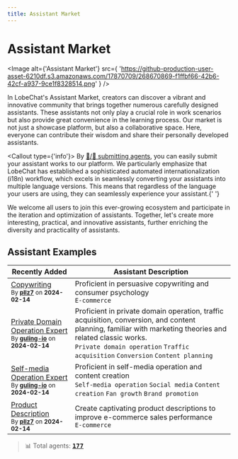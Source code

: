 ```yaml
---
title: Assistant Market
---
```



# Assistant Market

<Image
  alt={'Assistant Market'}
  src={
    'https://github-production-user-asset-6210df.s3.amazonaws.com/17870709/268670869-f1ffbf66-42b6-42cf-a937-9ce1f8328514.png'
  }
/>

In LobeChat's Assistant Market, creators can discover a vibrant and innovative community that brings together numerous carefully designed assistants. These assistants not only play a crucial role in work scenarios but also provide great convenience in the learning process. Our market is not just a showcase platform, but also a collaborative space. Here, everyone can contribute their wisdom and share their personally developed assistants.

<Callout type={'info'}>
  By [🤖/🏪 submitting agents][submit-agents-link], you can easily submit your assistant works to
  our platform. We particularly emphasize that LobeChat has established a sophisticated automated
  internationalization (i18n) workflow, which excels in seamlessly converting your assistants into
  multiple language versions. This means that regardless of the language your users are using, they
  can seamlessly experience your assistant.{' '}
</Callout>

<Callout>
  We welcome all users to join this ever-growing ecosystem and participate in the iteration and
  optimization of assistants. Together, let's create more interesting, practical, and innovative
  assistants, further enriching the diversity and practicality of assistants.
</Callout>

## Assistant Examples

| Recently Added                                                                                                                                                              | Assistant Description                                                                                                                                                                                                                            |
| --------------------------------------------------------------------------------------------------------------------------------------------------------------------------- | ------------------------------------------------------------------------------------------------------------------------------------------------------------------------------------------------------------------------------------------------ |
| [Copywriting](https://chat-preview.lobehub.com/market?agent=copywriting)<br /><sup>By **[pllz7](https://github.com/pllz7)** on **2024-02-14**</sup>                         | Proficient in persuasive copywriting and consumer psychology<br />`E-commerce`                                                                                                                                                                   |
| [Private Domain Operation Expert](https://chat-preview.lobehub.com/market?agent=gl-syyy)<br /><sup>By **[guling-io](https://github.com/guling-io)** on **2024-02-14**</sup> | Proficient in private domain operation, traffic acquisition, conversion, and content planning, familiar with marketing theories and related classic works.<br />`Private domain operation` `Traffic acquisition` `Conversion` `Content planning` |
| [Self-media Operation Expert](https://chat-preview.lobehub.com/market?agent=gl-zmtyy)<br /><sup>By **[guling-io](https://github.com/guling-io)** on **2024-02-14**</sup>    | Proficient in self-media operation and content creation<br />`Self-media operation` `Social media` `Content creation` `Fan growth` `Brand promotion`                                                                                             |
| [Product Description](https://chat-preview.lobehub.com/market?agent=product-description)<br /><sup>By **[pllz7](https://github.com/pllz7)** on **2024-02-14**</sup>         | Create captivating product descriptions to improve e-commerce sales performance<br />`E-commerce`                                                                                                                                                |

> 📊 Total agents: [<kbd>**177**</kbd> ](https://github.com/lobehub/lobe-chat-agents)

[submit-agents-link]: https://github.com/lobehub/lobe-chat-agents
